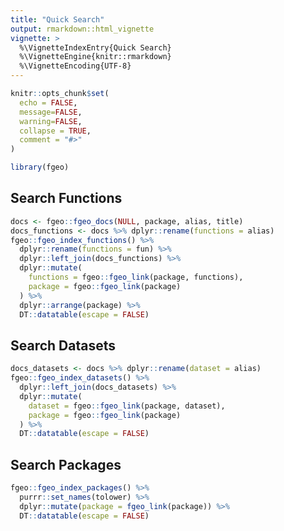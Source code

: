 ```yaml
---
title: "Quick Search"
output: rmarkdown::html_vignette
vignette: >
  %\VignetteIndexEntry{Quick Search}
  %\VignetteEngine{knitr::rmarkdown}
  %\VignetteEncoding{UTF-8}
---
```


```r
knitr::opts_chunk$set(
  echo = FALSE,
  message=FALSE, 
  warning=FALSE,
  collapse = TRUE,
  comment = "#>"
)

library(fgeo)
```

## Search Functions

```r
docs <- fgeo::fgeo_docs(NULL, package, alias, title)
docs_functions <- docs %>% dplyr::rename(functions = alias)
fgeo::fgeo_index_functions() %>% 
  dplyr::rename(functions = fun) %>% 
  dplyr::left_join(docs_functions) %>% 
  dplyr::mutate(
    functions = fgeo::fgeo_link(package, functions),
    package = fgeo::fgeo_link(package)
  ) %>% 
  dplyr::arrange(package) %>% 
  DT::datatable(escape = FALSE)
```

## Search Datasets

```r
docs_datasets <- docs %>% dplyr::rename(dataset = alias)
fgeo::fgeo_index_datasets() %>% 
  dplyr::left_join(docs_datasets) %>% 
  dplyr::mutate(
    dataset = fgeo::fgeo_link(package, dataset),
    package = fgeo::fgeo_link(package)
  ) %>% 
  DT::datatable(escape = FALSE)
```

## Search Packages

```r
fgeo::fgeo_index_packages() %>% 
  purrr::set_names(tolower) %>% 
  dplyr::mutate(package = fgeo_link(package)) %>% 
  DT::datatable(escape = FALSE)
```

